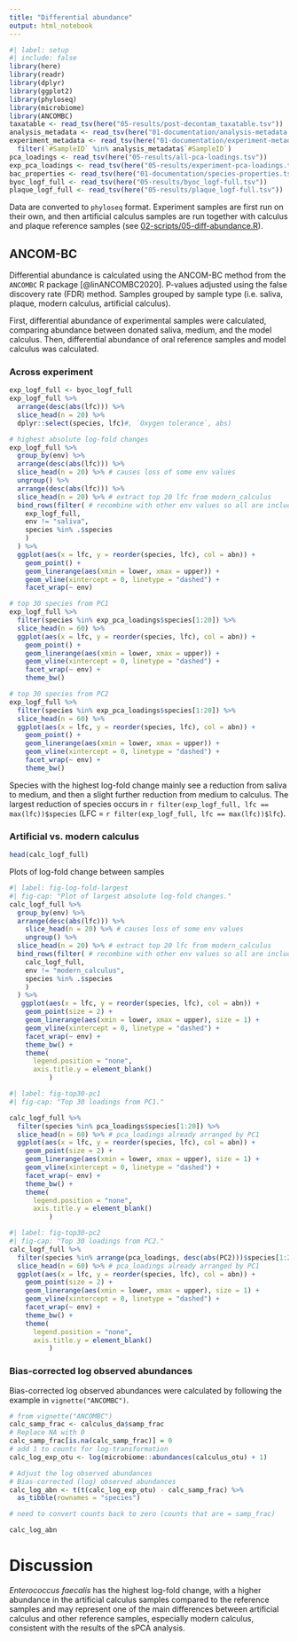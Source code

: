 ```yaml
---
title: "Differential abundance"
output: html_notebook
---
```


```r
#| label: setup
#| include: false
library(here)
library(readr)
library(dplyr)
library(ggplot2)
library(phyloseq)
library(microbiome)
library(ANCOMBC)
taxatable <- read_tsv(here("05-results/post-decontam_taxatable.tsv"))
analysis_metadata <- read_tsv(here("01-documentation/analysis-metadata.tsv"))
experiment_metadata <- read_tsv(here("01-documentation/experiment-metadata.tsv")) %>%
  filter(`#SampleID` %in% analysis_metadata$`#SampleID`)
pca_loadings <- read_tsv(here("05-results/all-pca-loadings.tsv"))
exp_pca_loadings <- read_tsv(here("05-results/experiment-pca-loadings.tsv"))
bac_properties <- read_tsv(here("01-documentation/species-properties.tsv"))
byoc_logf_full <- read_tsv(here("05-results/byoc_logf-full.tsv"))
plaque_logf_full <- read_tsv(here("05-results/plaque_logf-full.tsv"))
```

Data are converted to `phyloseq` format. Experiment samples are first run on
their own, and then artificial calculus samples are run together with calculus
and plaque reference samples
(see [02-scripts/05-diff-abundance.R](../02-scripts/05-diff-abundance.R)).

## ANCOM-BC

Differential abundance is calculated using the ANCOM-BC method from the `ANCOMBC`
R package [@linANCOMBC2020]. P-values adjusted using the false discovery rate (FDR) method. Samples
grouped by sample type (i.e. saliva, plaque, modern calculus, artificial calculus).

First, differential abundance of experimental samples were calculated,
comparing abundance between donated saliva, medium, and the model calculus.
Then, differential abundance of oral reference samples and model calculus
was calculated.

### Across experiment

```r
exp_logf_full <- byoc_logf_full
exp_logf_full %>%
  arrange(desc(abs(lfc))) %>%
  slice_head(n = 20) %>%
  dplyr::select(species, lfc)#, `Oxygen tolerance`, abs)

# highest absolute log-fold changes
exp_logf_full %>% 
  group_by(env) %>% 
  arrange(desc(abs(lfc))) %>%
  slice_head(n = 20) %>% # causes loss of some env values
  ungroup() %>%
  arrange(desc(abs(lfc))) %>%
  slice_head(n = 20) %>% # extract top 20 lfc from modern_calculus
  bind_rows(filter( # recombine with other env values so all are included in plot
    exp_logf_full, 
    env != "saliva",
    species %in% .$species
    )
  ) %>%
  ggplot(aes(x = lfc, y = reorder(species, lfc), col = abn)) +
    geom_point() +
    geom_linerange(aes(xmin = lower, xmax = upper)) +
    geom_vline(xintercept = 0, linetype = "dashed") +
    facet_wrap(~ env)

# top 30 species from PC1
exp_logf_full %>%
  filter(species %in% exp_pca_loadings$species[1:20]) %>% 
  slice_head(n = 60) %>% 
  ggplot(aes(x = lfc, y = reorder(species, lfc), col = abn)) +
    geom_point() +
    geom_linerange(aes(xmin = lower, xmax = upper)) +
    geom_vline(xintercept = 0, linetype = "dashed") +
    facet_wrap(~ env) +  
    theme_bw()

# top 30 species from PC2
exp_logf_full %>%
  filter(species %in% exp_pca_loadings$species[1:20]) %>% 
  slice_head(n = 60) %>% 
  ggplot(aes(x = lfc, y = reorder(species, lfc), col = abn)) +
    geom_point() +
    geom_linerange(aes(xmin = lower, xmax = upper)) +
    geom_vline(xintercept = 0, linetype = "dashed") +
    facet_wrap(~ env) +
    theme_bw()
```

Species with the highest log-fold change mainly see a reduction from saliva to
medium, and then a slight further reduction from medium to calculus. The largest
reduction of species occurs in
`r filter(exp_logf_full, lfc == max(lfc))$species`
(LFC = `r filter(exp_logf_full, lfc == max(lfc))$lfc`).

### Artificial vs. modern calculus

```r
head(calc_logf_full)
```

Plots of log-fold change between samples

```r
#| label: fig-log-fold-largest
#| fig-cap: "Plot of largest absolute log-fold changes."
calc_logf_full %>%
  group_by(env) %>% 
  arrange(desc(abs(lfc))) %>%
    slice_head(n = 20) %>% # causes loss of some env values
    ungroup() %>%
  slice_head(n = 20) %>% # extract top 20 lfc from modern_calculus
  bind_rows(filter( # recombine with other env values so all are included in plot
    calc_logf_full, 
    env != "modern_calculus",
    species %in% .$species
    )
  ) %>% 
   ggplot(aes(x = lfc, y = reorder(species, lfc), col = abn)) +
    geom_point(size = 2) +
    geom_linerange(aes(xmin = lower, xmax = upper), size = 1) +
    geom_vline(xintercept = 0, linetype = "dashed") +
    facet_wrap(~ env) +
    theme_bw() +
    theme(
      legend.position = "none",
      axis.title.y = element_blank()
          )
```

```r
#| label: fig-top30-pc1
#| fig-cap: "Top 30 loadings from PC1."

calc_logf_full %>%
  filter(species %in% pca_loadings$species[1:20]) %>% 
  slice_head(n = 60) %>% # pca_loadings already arranged by PC1
  ggplot(aes(x = lfc, y = reorder(species, lfc), col = abn)) +
    geom_point(size = 2) +
    geom_linerange(aes(xmin = lower, xmax = upper), size = 1) +
    geom_vline(xintercept = 0, linetype = "dashed") +
    facet_wrap(~ env) +
    theme_bw() +
    theme(
      legend.position = "none",
      axis.title.y = element_blank()
          )
```

```r
#| label: fig-top30-pc2
#| fig-cap: "Top 30 loadings from PC2."
calc_logf_full %>%
  filter(species %in% arrange(pca_loadings, desc(abs(PC2)))$species[1:20]) %>%
  slice_head(n = 60) %>% # pca_loadings already arranged by PC1
  ggplot(aes(x = lfc, y = reorder(species, lfc), col = abn)) +
    geom_point(size = 2) +
    geom_linerange(aes(xmin = lower, xmax = upper), size = 1) +
    geom_vline(xintercept = 0, linetype = "dashed") +
    facet_wrap(~ env) +
    theme_bw() +
    theme(
      legend.position = "none",
      axis.title.y = element_blank()
          )
```

### Bias-corrected log observed abundances

Bias-corrected log observed abundances were calculated by following the example
in `vignette("ANCOMBC")`.

```r
# from vignette("ANCOMBC")
calc_samp_frac <- calculus_da$samp_frac
# Replace NA with 0
calc_samp_frac[is.na(calc_samp_frac)] = 0 
# add 1 to counts for log-transformation
calc_log_exp_otu <- log(microbiome::abundances(calculus_otu) + 1)

# Adjust the log observed abundances
# Bias-corrected (log) observed abundances
calc_log_abn <- t(t(calc_log_exp_otu) - calc_samp_frac) %>%
  as_tibble(rownames = "species")

# need to convert counts back to zero (counts that are = samp_frac)

calc_log_abn
```

# Discussion

*Enterococcus faecalis* has the highest log-fold change, with a higher abundance
in the artificial calculus samples compared to the reference samples and
may represent one of the main differences between artificial calculus and other
reference samples, especially modern calculus, consistent with the results of the
sPCA analysis.
